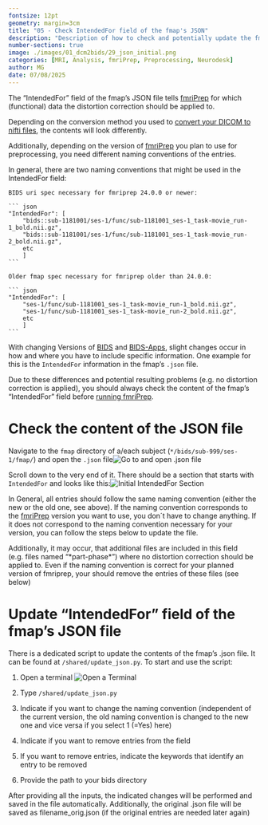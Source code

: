 ```yaml
---
fontsize: 12pt
geometry: margin=3cm
title: "05 - Check IntendedFor field of the fmap's JSON"
description: "Description of how to check and potentially update the fmap's JSON file"
number-sections: true
image: ./images/01_dcm2bids/29_json_initial.png
categories: [MRI, Analysis, fmriPrep, Preprocessing, Neurodesk]
author: MG
date: 07/08/2025
---
```


The "IntendedFor" field of the fmap's JSON file tells [fmriPrep](run_fmriprep.qmd) for which (functional) data the distortion correction should be applied to.

Depending on the conversion method you used to [convert your DICOM to nifti files](DICOMtoBIDS.qmd), the contents will look differently.

Additionally, depending on the version of [fmriPrep](run_fmriprep.qmd) you plan to use for preprocessing, you need different naming conventions of the entries.

In general, there are two naming conventions that might be used in the IntendedFor field:

````         
BIDS uri spec necessary for fmriprep 24.0.0 or newer:

``` json
"IntendedFor": [
    "bids::sub-1181001/ses-1/func/sub-1181001_ses-1_task-movie_run-1_bold.nii.gz",
    "bids::sub-1181001/ses-1/func/sub-1181001_ses-1_task-movie_run-2_bold.nii.gz", 
    etc
    ]
```

Older fmap spec necessary for fmriprep older than 24.0.0:

``` json
"IntendedFor": [
    "ses-1/func/sub-1181001_ses-1_task-movie_run-1_bold.nii.gz",
    "ses-1/func/sub-1181001_ses-1_task-movie_run-2_bold.nii.gz",
    etc
    ]
```
````

With changing Versions of [BIDS](https://bids-specification.readthedocs.io/en/stable/introduction.html) and [BIDS-Apps](https://bids.neuroimaging.io//tools/bids-apps.html), slight changes occur in how and where you have to include specific information. One example for this is the `IntendedFor` information in the fmap's `.json` file.

Due to these differences and potential resulting problems (e.g. no distortion correction is applied), you should always check the content of the fmap's "IntendedFor" field before [running fmriPrep](run_fmriprep.qmd).

# Check the content of the JSON file

Navigate to the `fmap` directory of a/each subject (`*/bids/sub-999/ses-1/fmap/`) and open the `.json` file![Go to and open .json file](./images/01_dcm2bids/28_Navigate_to_fmap_json.png)

Scroll down to the very end of it. There should be a section that starts with `IntendedFor` and looks like this:![Initial IntendedFor Section](./images/01_dcm2bids/29_json_initial.png)

In General, all entries should follow the same naming convention (either the new or the old one, see above). If the naming convention corresponds to the [fmriPrep](run_fmriprep.qmd) version you want to use, you don´t have to change anything. If it does not correspond to the naming convention necessary for your version, you can follow the steps below to update the file.

Additionally, it may occur, that additional files are included in this field (e.g. files named "\*part-phase\*") where no distortion correction should be applied to. Even if the naming convention is correct for your planned version of fmriprep, your should remove the entries of these files (see below)

# Update "IntendedFor" field of the fmap's JSON file

There is a dedicated script to update the contents of the fmap's .json file. It can be found at `/shared/update_json.py`. To start and use the script:

1.  Open a terminal ![Open a Terminal](./images/01_dcm2bids/open_terminal.gif)

2.  Type `/shared/update_json.py`

3.  Indicate if you want to change the naming convention (independent of the current version, the old naming convention is changed to the new one and vice versa if you select 1 (=Yes) here)

4.  Indicate if you want to remove entries from the field

5.  If you want to remove entries, indicate the keywords that identify an entry to be removed

6.  Provide the path to your bids directory

After providing all the inputs, the indicated changes will be performed and saved in the file automatically. Additionally, the original .json file will be saved as filename_orig.json (if the original entries are needed later again)
